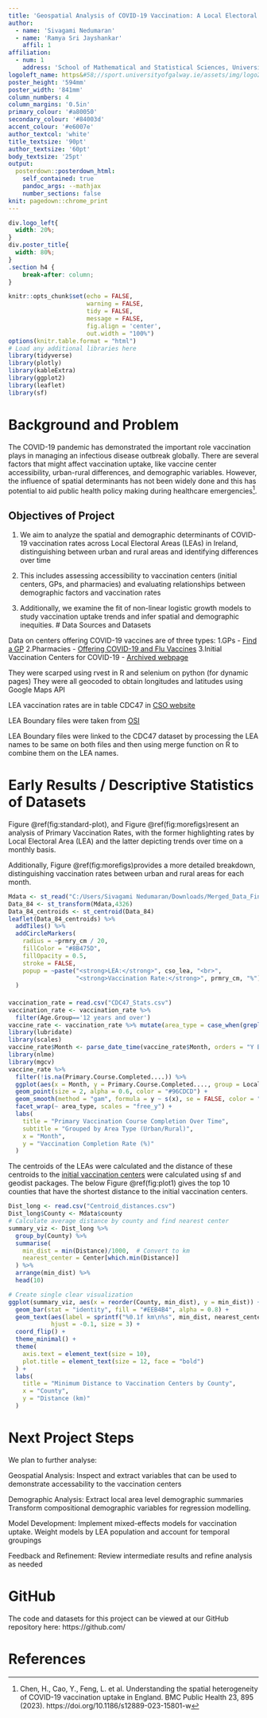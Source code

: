 ```yaml
---
title: 'Geospatial Analysis of COVID-19 Vaccination: A Local Electoral Area Analysis in Ireland'
author:
  - name: 'Sivagami Nedumaran'
  - name: 'Ramya Sri Jayshankar'
    affil: 1
affiliation:
  - num: 1
    address: 'School of Mathematical and Statistical Sciences, University of Galway'
logoleft_name: https&#58;//sport.universityofgalway.ie/assets/img/logo2.png
poster_height: '594mm'
poster_width: '841mm'
column_numbers: 4
column_margins: '0.5in'
primary_colour: '#a80050'
secondary_colour: '#84003d'
accent_colour: '#e6007e'
author_textcol: 'white'
title_textsize: '90pt'
author_textsize: '60pt'
body_textsize: '25pt'
output: 
  posterdown::posterdown_html:
    self_contained: true
    pandoc_args: --mathjax
    number_sections: false
knit: pagedown::chrome_print
---
```


```css
div.logo_left{
  width: 20%;
}
div.poster_title{
  width: 80%;
}
.section h4 {
    break-after: column;
}
```

<!-- Don't change anything above, except the title and author names, unless you know what you are doing. -->


```r
knitr::opts_chunk$set(echo = FALSE,
                      warning = FALSE,
                      tidy = FALSE,
                      message = FALSE,
                      fig.align = 'center',
                      out.width = "100%")
options(knitr.table.format = "html") 
# Load any additional libraries here
library(tidyverse)
library(plotly)
library(kableExtra)
library(ggplot2)
library(leaflet)
library(sf)
```



# Background and Problem

The COVID-19 pandemic has demonstrated the important role vaccination plays in managing an infectious disease outbreak globally. There are several factors that might affect vaccination uptake, like vaccine center accessibility, urban-rural differences, and demographic variables. However, the influence of spatial determinants has not been widely done and this has potential to aid public health policy making during healthcare emergencies^[Chen, H., Cao, Y., Feng, L. et al. Understanding the spatial heterogeneity of COVID-19 vaccination uptake in England. BMC Public Health 23, 895 (2023). https://doi.org/10.1186/s12889-023-15801-w]. 

<!-- You can add references by inserting the following ^[reference details here] -->


## Objectives of Project
1. We aim to analyze the spatial and demographic determinants of COVID-19 vaccination rates across Local Electoral Areas (LEAs) in Ireland, distinguishing between urban and rural areas and identifying differences over time

2. This includes assessing accessibility to vaccination centers (initial centers, GPs, and pharmacies) and evaluating relationships between demographic factors and vaccination rates

3. Additionally, we examine the fit of non-linear logistic growth models to study vaccination uptake trends and infer spatial and demographic inequities.
# Data Sources and Datasets

Data on centers offering COVID-19 vaccines are of three types:
1.GPs - [Find a GP](https://www2.hse.ie/services/find-a-gp/)
2.Pharmacies - [Offering COVID-19 and Flu Vaccines](https://www2.hse.ie/services/pharmacies-flu-and-covid-vaccines/)
3.Initial Vaccination Centers for COVID-19 - [Archived webpage](https://web.archive.org/web/20211229085102/https://www2.hse.ie/services/covid-19-vaccination-centres/)

They were scarped using rvest in R and selenium on python (for dynamic pages)
They were all geocoded to obtain longitudes and latitudes using Google Maps API

LEA vaccination rates are in table CDC47 in [CSO website](https://data.cso.ie/)

LEA Boundary files were taken from [OSI](https://data-osi.opendata.arcgis.com/datasets/osi::cso-local-electoral-areas-national-statistical-boundaries-2022-ungeneralised/about)

LEA Boundary files were linked to the CDC47 dataset by processing the LEA names to be same on both files and then using merge function on R to combine them on the LEA names. 

<!-- This #### below causes the columns to break -->
<!-- You can change where you put these breaks, and the "column_numbers: 4" argument in the YAMLS header to change the layout of the poster, with care! -->
# Early Results / Descriptive Statistics of Datasets

Figure \@ref(fig:standard-plot), and Figure \@ref(fig:morefigs)resent an analysis of Primary Vaccination Rates, with the former highlighting rates by Local Electoral Area (LEA) and the latter depicting trends over time on a monthly basis.

Additionally, Figure \@ref(fig:morefigs)provides a more detailed breakdown, distinguishing vaccination rates between urban and rural areas for each month.

```r
Mdata <- st_read("C:/Users/Sivagami Nedumaran/Downloads/Merged_Data_Final.shp")
Data_84 <- st_transform(Mdata,4326)
Data_84_centroids <- st_centroid(Data_84)
leaflet(Data_84_centroids) %>%
  addTiles() %>%
  addCircleMarkers(
    radius = ~prmry_cm / 20,
    fillColor = "#8B475D",
    fillOpacity = 0.5,
    stroke = FALSE,
    popup = ~paste("<strong>LEA:</strong>", cso_lea, "<br>",
                   "<strong>Vaccination Rate:</strong>", prmry_cm, "%")
  )
```

####

```r
vaccination_rate = read.csv("CDC47_Stats.csv")
vaccination_rate <- vaccination_rate %>%
  filter(Age.Group=='12 years and over')
vaccine_rate <- vaccination_rate %>% mutate(area_type = case_when(grepl('city|dublin', Local.Electoral.Area, ignore.case = TRUE) ~ 'City', TRUE ~ 'Rural'))
library(lubridate)
library(scales)
vaccine_rate$Month <- parse_date_time(vaccine_rate$Month, orders = "Y B")
library(nlme)
library(mgcv)
vaccine_rate %>%
  filter(!is.na(Primary.Course.Completed....)) %>%
  ggplot(aes(x = Month, y = Primary.Course.Completed...., group = Local.Electoral.Area)) +
  geom_point(size = 2, alpha = 0.6, color = "#96CDCD") +
  geom_smooth(method = "gam", formula = y ~ s(x), se = FALSE, color = "#CD96CD", size = 1) +
  facet_wrap(~ area_type, scales = "free_y") +
  labs(
    title = "Primary Vaccination Course Completion Over Time",
    subtitle = "Grouped by Area Type (Urban/Rural)",
    x = "Month",
    y = "Vaccination Completion Rate (%)"
  )

```

The centroids of the LEAs were calculated and the distance of these centroids to the [initial vaccination centers](https://web.archive.org/web/20211229085102/https://www2.hse.ie/services/covid-19-vaccination-centres/) were calculated using sf and geodist packages. The below Figure \@ref(fig:plot1) gives the top 10 counties that have the shortest distance to the initial vaccination centers.
```r
Dist_long <- read.csv("Centroid_distances.csv")
Dist_long$County <- Mdata$county
# Calculate average distance by county and find nearest center
summary_viz <- Dist_long %>%
  group_by(County) %>%
  summarise(
    min_dist = min(Distance)/1000,  # Convert to km
    nearest_center = Center[which.min(Distance)]
  ) %>%
  arrange(min_dist) %>%
  head(10)

# Create single clear visualization
ggplot(summary_viz, aes(x = reorder(County, min_dist), y = min_dist)) +
  geom_bar(stat = "identity", fill = "#EEB4B4", alpha = 0.8) +
  geom_text(aes(label = sprintf("%0.1f km\n%s", min_dist, nearest_center)), 
            hjust = -0.1, size = 3) +
  coord_flip() +  
  theme_minimal() +
  theme(
    axis.text = element_text(size = 10),
    plot.title = element_text(size = 12, face = "bold")
  ) +
  labs(
    title = "Minimum Distance to Vaccination Centers by County",
    x = "County",
    y = "Distance (km)"
  )

```

####

# Next Project Steps

We plan to further analyse:

Geospatial Analysis:
Inspect and extract variables that can be used to demonstrate accessability to the vaccination centers

Demographic Analysis:
Extract local area level demographic summaries
Transform compositional demographic variables for regression modelling.

Model Development:
Implement mixed-effects models for vaccination uptake.
Weight models by LEA population and account for temporal groupings

Feedback and Refinement:
Review intermediate results and refine analysis as needed


# GitHub

The code and datasets for this project can be viewed at our GitHub repository here: https://github.com/ 


# References


